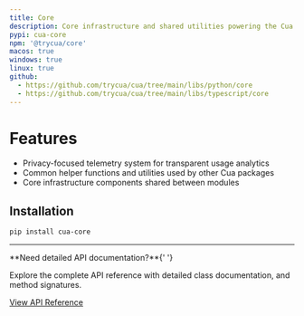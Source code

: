 ```yaml
---
title: Core
description: Core infrastructure and shared utilities powering the Cua computer-use platform
pypi: cua-core
npm: '@trycua/core'
macos: true
windows: true
linux: true
github:
  - https://github.com/trycua/cua/tree/main/libs/python/core
  - https://github.com/trycua/cua/tree/main/libs/typescript/core
---
```



# Features

- Privacy-focused telemetry system for transparent usage analytics
- Common helper functions and utilities used by other Cua packages
- Core infrastructure components shared between modules

## Installation

```bash
pip install cua-core
```

---

<Callout type="info">
  **Need detailed API documentation?**{' '}
  <p>
    Explore the complete API reference with detailed class documentation, and
    method signatures.
  </p>
  <a
    href="/api/core"
    className={cn(
      buttonVariants({
        color: 'secondary',
      }),
      'no-underline h-10'
    )}>
    View API Reference
    <ChevronRight size={18} />
  </a>
</Callout>
